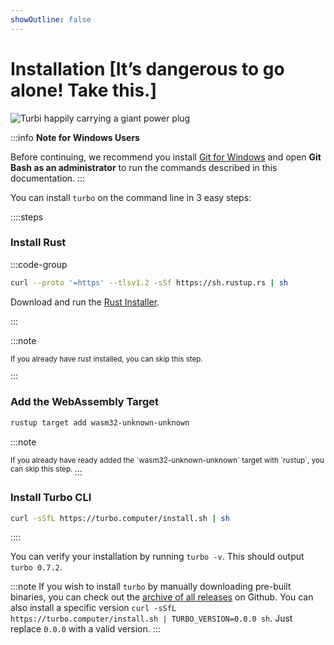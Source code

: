 ```yaml
---
showOutline: false
---
```


# Installation [It’s dangerous to go alone! Take this.]

![Turbi happily carrying a giant power plug](/turbi-plug.svg)

:::info
**Note for Windows Users**

Before continuing, we recommend you install [Git for Windows](https://git-scm.com/download/win) and open **Git Bash as an administrator** to run the commands described in this documentation.
:::

You can install `turbo` on the command line in 3 easy steps:

::::steps

### Install Rust

:::code-group

```bash [MacOS / Linux]
curl --proto '=https' --tlsv1.2 -sSf https://sh.rustup.rs | sh
```

<div data-title="Windows">

Download and run the [Rust Installer](https://static.rust-lang.org/rustup/dist/x86_64-pc-windows-gnu/rustup-init.exe).

</div>
:::

:::note

<sup>
  <p>If you already have rust installed, you can skip this step.</p>
</sup>
:::

### Add the WebAssembly Target

```bash [Terminal]
rustup target add wasm32-unknown-unknown
```

:::note

<sup>
  If you already have ready added the `wasm32-unknown-unknown` target with
  `rustup`, you can skip this step.
</sup>
:::

### Install Turbo CLI

```bash [Terminal]
curl -sSfL https://turbo.computer/install.sh | sh
```

::::

You can verify your installation by running `turbo -v`. This should output `turbo 0.7.2`.

:::note
If you wish to install `turbo` by manually downloading pre-built binaries, you can check out the [archive of all releases](https://github.com/super-turbo-society/turbo-cli/releases) on Github. You can also install a specific version `curl -sSfL
  https://turbo.computer/install.sh | TURBO_VERSION=0.0.0 sh`. Just replace `0.0.0` with a valid version.
:::

